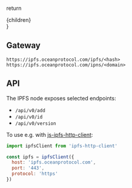 
  return <aside className={styles.info}>{children}</aside>
}

## <Status type="gateway" /> Gateway

```text
https://ipfs.oceanprotocol.com/ipfs/<hash>
https://ipfs.oceanprotocol.com/ipns/<domain>
```

## <Status type="api" /> API

The IPFS node exposes selected endpoints:

- `/api/v0/add`
- `/api/v0/id`
- `/api/v0/version`

To use e.g. with [js-ipfs-http-client](https://github.com/ipfs/js-ipfs-http-client):

```js
import ipfsClient from 'ipfs-http-client'

const ipfs = ipfsClient({
  host: 'ipfs.oceanprotocol.com',
  port: '443',
  protocol: 'https'
})
```
